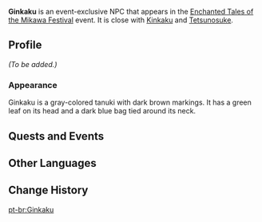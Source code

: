 {{Meta
<!-- Remove this template after adding missing info -->
|missing_NPC_profile  = yes
}}
{{Character Infobox
|type             = Event NPC
|group            = Bake-Danuki
|image            = NPC Ginkaku.png
|region           = Inazuma
|location         = 
}}
'''Ginkaku''' is an event-exclusive NPC that appears in the [[Enchanted Tales of the Mikawa Festival]] event. It is close with [[Kinkaku]] and [[Tetsunosuke]].

==Profile==
<!-- Detailed story/lore information goes here. -->
''(To be added.)''

===Appearance===
Ginkaku is a gray-colored tanuki with dark brown markings. It has a green leaf on its head and a dark blue bag tied around its neck.

==Quests and Events==
{{Quests and Events}}

==Other Languages==
{{Other Languages|default_hidden=1
|en      = Ginkaku
|zhs     = 「银阁」
|zhs_rm  = 
|zht     = 「銀閣」
|zht_rm  = 
|ja      = 「銀閣」
|ja_rm   = 
|ko      = 「긴카쿠」
|es      = Ginkaku
|fr      = Ginkaku
|ru      = Гинкаку
|th      = Ginkaku
|vi      = Ginkaku
|de      = Ginkaku
|id      = Ginkaku
|pt      = Ginkaku
|tr      = Ginkaku
|it      = Ginkaku
}}

==Change History==
{{Change History|5.4}}
<!--
==References==
{{Reflist}}
-->

[[pt-br:Ginkaku]]